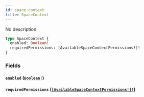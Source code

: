```yaml
---
id: space-context
title: SpaceContext
---
```


No description

```graphql
type SpaceContext {
  enabled: Boolean!
  requiredPermissions: [AvailableSpaceContextPermissions!]!
}
```

### Fields

#### `enabled` ([`Boolean!`](/docs/graphql/scalars/boolean))

#### `requiredPermissions` ([`[AvailableSpaceContextPermissions!]!`](/docs/graphql/enums/available-space-context-permissions))
